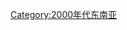 {{yearcat}}
{{year by category
|m=2
|c=0
|d=0
|y=9
|cat=東南亞
|sortkey=東南亞
|parent=依年份劃分的21世紀東南亞
|subcat=2009年亞洲
}}

[[Category:2000年代东南亚|Category:2000年代东南亚]]